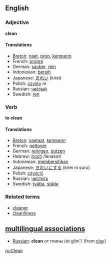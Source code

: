 ==English==

=== Adjective ===
'''clean'''

==== Translations ====
*[[Breton]]: [[naet]], [[prop]], [[kempenn]]
*French: [[propre]]
*German: [[sauber]], [[rein]]
*Indonesian: [[bersih]]
*Japanese: [[きれい]] (kirei)
*Polish: [[czysty]] ''m''
*Russian: [[чистый|чи́стый]]
*Swedish: [[ren]]

=== Verb ===
'''to clean'''

==== Translations ====
*[[Breton]]: [[naetaat]], [[kempenn]]
*French: [[nettoyer]]
*German: [[reinigen]], [[putzen]]
*Hebrew: [[:he:לנקות|לנקות]] /lenakot/
*Indonesian: [[bersih|membersihkan]]
*Japanese: [[きれい]]にする (kirei ni suru)
*Polish: [[czyścić]]
*Russian: [[:ru:чистить|чи́стить]]
*Swedish: [[tvätta]], [[städa]]

===Related terms===
*[[cleaner]]
*[[cleanliness]]

==[[multilingual associations]]== 
*[[Russian]]: '''clean''' от глины /ot glini'/ (from [[clay]])

[[ru:Clean]]